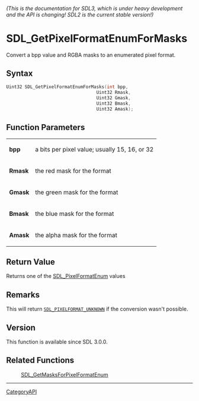 ====== (This is the documentation for SDL3, which is under heavy development and the API is changing! SDL2 is the current stable version!) ======
= SDL_GetPixelFormatEnumForMasks =

Convert a bpp value and RGBA masks to an enumerated pixel format.

== Syntax ==

<syntaxhighlight lang='c'>
Uint32 SDL_GetPixelFormatEnumForMasks(int bpp,
                                  Uint32 Rmask,
                                  Uint32 Gmask,
                                  Uint32 Bmask,
                                  Uint32 Amask);
</syntaxhighlight>

== Function Parameters ==

{|
|'''bpp'''
|a bits per pixel value; usually 15, 16, or 32
|-
|'''Rmask'''
|the red mask for the format
|-
|'''Gmask'''
|the green mask for the format
|-
|'''Bmask'''
|the blue mask for the format
|-
|'''Amask'''
|the alpha mask for the format
|}

== Return Value ==

Returns one of the [[SDL_PixelFormatEnum]] values

== Remarks ==

This will return <code>[[SDL_PIXELFORMAT_UNKNOWN]]</code> if the conversion
wasn't possible.

== Version ==

This function is available since SDL 3.0.0.

== Related Functions ==

:[[SDL_GetMasksForPixelFormatEnum]]

----
[[CategoryAPI]]


